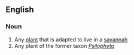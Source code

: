 ==English==

===Noun===
{{en-noun}}

# Any [[plant]] that is adapted to live in a [[savannah]]
# Any plant of the former taxon ''[[Psilophyta]]''